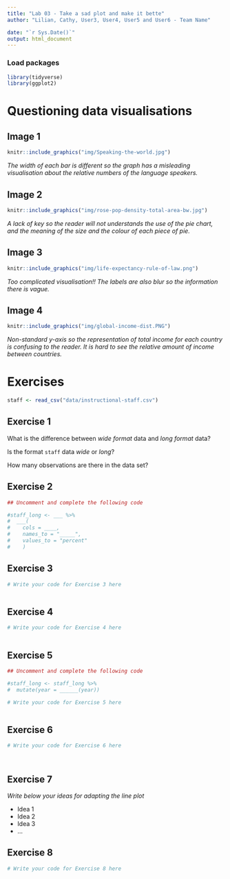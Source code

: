 ```yaml
---
title: "Lab 03 - Take a sad plot and make it bette"
author: "Lilian, Cathy, User3, User4, User5 and User6 - Team Name"

date: "`r Sys.Date()`"
output: html_document
---
```


### Load packages

```r
library(tidyverse)
library(ggplot2)
```


# Questioning data visualisations

## Image 1

```r
knitr::include_graphics("img/Speaking-the-world.jpg")
```

_The width of each bar is different so the graph has a misleading visualisation about the relative numbers of the language speakers._





## Image 2

```r
knitr::include_graphics("img/rose-pop-density-total-area-bw.jpg")
```

_A lack of key so the reader will not understands the use of the pie chart, and the meaning of the size and the colour of each piece of pie._




## Image 3

```r
knitr::include_graphics("img/life-expectancy-rule-of-law.png")
```

_Too complicated visualisation!! The labels are also blur so the information there is vague._




## Image 4

```r
knitr::include_graphics("img/global-income-dist.PNG")
```

_Non-standard y-axis so the representation of total income for each country is confusing to the reader. It is hard to see the relative amount of income between countries._





# Exercises

```r
staff <- read_csv("data/instructional-staff.csv")
```


## Exercise 1

What is the difference between *wide format* data and *long format* data?


Is the format `staff` data *wide* or *long*?


How many observations are there in the data set?




## Exercise 2

```r
## Uncomment and complete the following code

#staff_long <- ___ %>%
#  ___(
#    cols = ____, 
#    names_to = "_____",
#    values_to = "percent"
#    )

```


## Exercise 3

```r
# Write your code for Exercise 3 here



```

## Exercise 4

```r
# Write your code for Exercise 4 here



```

## Exercise 5

```r
## Uncomment and complete the following code

#staff_long <- staff_long %>%
#  mutate(year = ______(year))
```


```r
# Write your code for Exercise 5 here



```

## Exercise 6

```r
# Write your code for Exercise 6 here




```

## Exercise 7

_Write below your ideas for adapting the line plot_

* Idea 1
* Idea 2
* Idea 3
* ...


## Exercise 8

```r
# Write your code for Exercise 8 here



```

